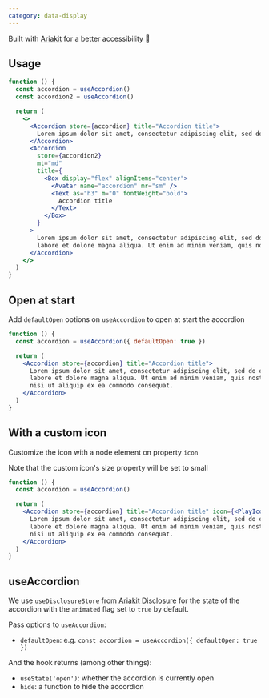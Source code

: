 ```yaml
---
category: data-display
---
```


Built with [Ariakit](https://ariakit.org/components/disclosure) for a better accessibility 🌈

## Usage

```jsx
function () {
  const accordion = useAccordion()
  const accordion2 = useAccordion()

  return (
    <>
      <Accordion store={accordion} title="Accordion title">
        Lorem ipsum dolor sit amet, consectetur adipiscing elit, sed do eiusmod tempor incididunt ut labore et dolore magna aliqua. Ut enim ad minim veniam, quis nostrud exercitation ullamco laboris nisi ut aliquip ex ea commodo consequat.
      </Accordion>
      <Accordion
        store={accordion2}
        mt="md"
        title={
          <Box display="flex" alignItems="center">
            <Avatar name="accordion" mr="sm" />
            <Text as="h3" m="0" fontWeight="bold">
              Accordion title
            </Text>
          </Box>
        }
      >
        Lorem ipsum dolor sit amet, consectetur adipiscing elit, sed do eiusmod tempor incididunt ut
        labore et dolore magna aliqua. Ut enim ad minim veniam, quis nostrud exercitation ullamco laboris nisi ut aliquip ex ea commodo consequat.
      </Accordion>
    </>
  )
}
```

## Open at start

Add `defaultOpen` options on `useAccordion` to open at start the accordion

```jsx
function () {
  const accordion = useAccordion({ defaultOpen: true })

  return (
    <Accordion store={accordion} title="Accordion title">
      Lorem ipsum dolor sit amet, consectetur adipiscing elit, sed do eiusmod tempor incididunt ut
      labore et dolore magna aliqua. Ut enim ad minim veniam, quis nostrud exercitation ullamco laboris
      nisi ut aliquip ex ea commodo consequat.
    </Accordion>
  )
}
```

## With a custom icon

Customize the icon with a node element on property `icon`

Note that the custom icon's size property will be set to small

```jsx
function () {
  const accordion = useAccordion()

  return (
    <Accordion store={accordion} title="Accordion title" icon={<PlayIcon />}>
      Lorem ipsum dolor sit amet, consectetur adipiscing elit, sed do eiusmod tempor incididunt ut
      labore et dolore magna aliqua. Ut enim ad minim veniam, quis nostrud exercitation ullamco laboris
      nisi ut aliquip ex ea commodo consequat.
    </Accordion>
  )
}
```

## useAccordion

We use `useDisclosureStore` from [Ariakit Disclosure](https://ariakit.org/reference/use-disclosure-store) for the state of the accordion with the `animated` flag set to `true` by default.

Pass options to `useAccordion`:

- `defaultOpen`: e.g. `const accordion = useAccordion({ defaultOpen: true })`

And the hook returns (among other things):

- `useState('open')`: whether the accordion is currently open
- `hide`: a function to hide the accordion
